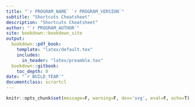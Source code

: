 ```yaml
--- 
title: "`r PROGRAM_NAME` `r PROGRAM_VERSION`"
subtitle: "Shortcuts Cheatsheet"
description: "Shortcuts Cheatsheet"
author: "`r PROGRAM_AUTHOR`"
site: bookdown::bookdown_site
output:
  bookdown::pdf_book:
    template: "latex/default.tex"
    includes:
      in_header: "latex/preamble.tex"
  bookdown::gitbook:
    toc_depth: 0
date: "`r BUILD_YEAR`"
documentclass: scrartcl
---
```


```r
knitr::opts_chunk$set(message=F, warning=F, dev='svg', eval=F, echo=T)
```
